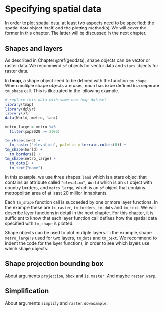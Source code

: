 # Specifying spatial data {#tmshape}

In order to plot spatial data, at least two aspects need to be specified: the spatial data object itself, and the plotting method(s). 
We will cover the former in this chapter. 
The latter will be discussed in the next chapter.

## Shapes and layers

As described in Chapter \@ref(geodata), shape objects can be vector or raster data.
We recommend `sf` objects for vector data and `stars` objects for raster data.

In **tmap**, a shape object need to be defined with the function `tm_shape`.
When multiple shape objects are used, each has to be defined in a seperate `tm_shape` call.
This is illustrated in the following example.

```r
# replace this data with some new tmap dataset
library(tmap)
library(dplyr)
library(sf)
data(World, metro, land)

metro_large = metro %>% 
  filter(pop2020 >= 20e6)
```


```r
tm_shape(land) +
  tm_raster("elevation", palette = terrain.colors(8)) +
tm_shape(World) +
  tm_borders() +
tm_shape(metro_large) +
  tm_dots() +
  tm_text("name")
```


In this example, we use three shapes: `land` which is a stars object that contains an attribute called `"elevation"`, `World` which is an `sf` object with country borders, and `metro_large`, which is an `sf` object that contains metropolitan area of at least 20 million inhabitants.

Each `tm_shape` function call is succeeded by one or more layer functions.
In the example these are `tm_raster`, `tm_borders`, `tm_dots` and `tm_text`.
We will describe layer functions in detail in the next chapter.
For this chapter, it is sufficient to know that each layer function call defines how the spatial data specified with `tm_shape` is plotted.

Shape objects can be used to plot multiple layers.
In the example, shape `metro_large` is used for two layers, `tm_dots` and `tm_text`.
We recommend to indent the code for the layer functions, in order to see which layers use which shape objects.



## Shape projection bounding box

\index{shape projection}

About arguments `projection`, `bbox` and `is.master`. And maybe `raster.warp`.


## Simplification


About arguments `simplify` and `raster.downsample`.